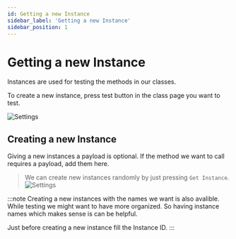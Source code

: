 ```yaml
---
id: Getting a new Instance
sidebar_label: 'Getting a new Instance'
sidebar_position: 1
---
```


# Getting a new Instance

Instances are used for testing the methods in our classes.

To create a new instance, press test button in the class page you want to test.

![Settings](/img/TestButton.png)

## Creating a new Instance

Giving a new instances a payload is optional. If the method we want to call requires a payload,
add them here. 

>We can create new instances randomly by just pressing `Get Instance`. 
![Settings](/img/GettingNewInstance.png)

:::note
Creating a new instances with the names we want is also avalible. While testing we might want to
have more organized. So having instance names which makes sense is can be helpful. 

Just before creating a new instance fill the Instance ID.
:::




